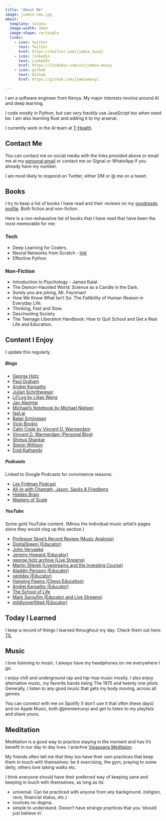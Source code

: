 ```yaml
---
title: "About Me"
image: jimmie-new.jpg
about:
  template: solana
  image-width: 10em
  image-shape: rectangle
  links:
    - icon: twitter
      text: Twitter
      href: https://twitter.com/jimmie_munyi
    - icon: linkedin
      text: LinkedIn
      href: https://linkedin.com/in/jimmie-munyi
    - icon: github
      text: Github
      href: https://github.com/jimmiemunyi

---
```


I am a software engineer from Kenya. My major interests revolve around AI and deep learning. 

I code mostly in Python, but can *very hackily* use JavaScript too when need be. I am also learning Rust and adding it to my arsenal.

I currently work in the AI team at [T-Health](https://www.tambuahealth.com/).


## Contact Me

You can contact me on social media with the links provided above or email me at my <a href="mailto:jimmiemunyi@gmail.com">personal email</a>
or contact me on Signal or WhatsApp if you already have my number.

I am most likely to respond on Twitter, either DM or @ me on a tweet.

## Books

I try to keep a list of books I have read and their reviews on my <a href="https://www.goodreads.com/user/show/106271494-jimmie-munyi">goodreads profile</a>. Both fiction and non-fiction. 

Here is a non-exhaustive list of books that I have read that have been the most memorable for me:

### Tech

- Deep Learning for Coders.
- Neural Networks from Scratch - <a href="https://nnfs.io/">link</a>
- Effective Python


### Non-Fiction


- Introduction to Psychology - James Kalat
- The Demon-Haunted World: Science as a Candle in the Dark.
- Surely you are joking, Mr. Feynman!
- How We Know What Isn't So: The Fallibility of Human Reason in Everyday Life.
- Thinking, Fast and Slow.
- Deschooling Society
- The Teenage Liberation Handbook: How to Quit School and Get a Real Life and Education.

## Content I Enjoy

I update this regularly.
<!-- - <a href=""></a> -->

##### Blogs

- <a href="https://geohot.github.io/blog/">George Hotz</a>
- <a href="http://paulgraham.com/articles.html">Paul Graham</a>
- <a href="https://karpathy.ai/">Andrej Karpathy</a>
- <a href="https://www.furidamu.org/">Julian Schrittwieser</a>
- <a href="https://lilianweng.github.io/">Lil'Log by Lilian Weng</a>
- <a href="https://jalammar.github.io/">Jay Alanmar</a>
- <a href="https://michaelnotebook.com/">Michael's Notebook by Michael Nielsen</a>
- <a href="https://www.fast.ai/">fast.ai</a>
- <a href="https://balajis.com/">Balaji Srinivasan</a>
- <a href="https://vickiboykis.com/">Vicki Boykis</a>
- <a href="https://calmcode.io/">Calm Code by Vincent D. Warmerdam</a>
- <a href="https://koaning.io/">Vincent D. Warmerdam (Personal Blog)</a>
- <a href="https://www.shreya-shankar.com/">Shreya Shankar</a>
- <a href="https://simonwillison.net/">Simon Willison</a>
- <a href="https://enidkathambi.com/personal-finance/">Enid Kathambi</a>

##### Podcasts

Linked to Google Podcasts for convinience reasons:

- <a href="https://podcasts.google.com/feed/aHR0cHM6Ly9sZXhmcmlkbWFuLmNvbS9mZWVkL3BvZGNhc3Qv"> Lex Fridman Podcast</a>
- <a href="https://podcasts.google.com/feed/aHR0cHM6Ly9hbGxpbmNoYW1hdGhqYXNvbi5saWJzeW4uY29tL3Jzcw">All-In with Chamath, Jason, Sacks & Friedberg</a>
- <a href="https://podcasts.google.com/feed/aHR0cHM6Ly9mZWVkcy5zaW1wbGVjYXN0LmNvbS9rd1djMGxoZg?sa=X&ved=0CAIQ9sEGahgKEwiYreHbvef7AhUAAAAAHQAAAAAQ6AM">Hidden Brain</a>
- <a href="https://podcasts.google.com/feed/aHR0cHM6Ly9yc3MuYXJ0MTkuY29tL21hc3RlcnMtb2Ytc2NhbGU">Masters of Scale</a>

##### YouTube

Some gold YouTube content.
(Minus the individual music artist's pages since they would clog up this section.)

- <a href="https://www.youtube.com/@professorskye">Professor Skye's Record Review (Music Analysis)</a>
- <a href="https://www.youtube.com/@DigitalSreeni">DigitalSreeni (Educator)</a>
- <a href="https://www.youtube.com/@johnvervaeke">John Vervaeke</a>
- <a href="https://www.youtube.com/@howardjeremyp">Jeremy Howard (Educator)</a>
- <a href="https://www.youtube.com/@geohotarchive">george hotz archive (Live Streams)</a>
- <a href="https://www.youtube.com/@realmartinshkreli">Martin Shkreli (Livestreams and the Investing Course)</a>
- <a href="https://www.youtube.com/@AladdinPersson">Aladdin Persson (Educator)</a>
- <a href="https://www.youtube.com/@sentdex">sentdex (Educator)</a>
- <a href="https://www.youtube.com/@HangingPawns">Hanging Pawns (Chess Education)</a>
- <a href="https://www.youtube.com/@AndrejKarpathy">Andrej Karpathy (Educator)</a>
- <a href="https://www.youtube.com/@theschooloflifetv">The School of Life</a>
- <a href="https://www.youtube.com/@marksaroufim">Mark Saroufim (Educator and Live Streams)</a>
- <a href="https://www.youtube.com/@mildlyoverfitted">mildlyoverfitted (Educator)</a>



<!-- ## Notes

I heavily take notes whenever I can, these can be from podcasts, youtube videos I watch, talks I attend, online MOOCs etc. For taking notes, I use Obsidian + a private GitHub repo backup across my machines. I previously used Notion which I would recommend too

I share some of them here on my website, mostly so that I can have a central place where I can scheme through them from time to time. You can find the public ones here: <a href="notes.qmd">notes</a> -->

## Today I Learned

I keep a record of things I learned throughout my day. Check them out here: <a href="til.qmd">TIL</a>

## Music

I love listening to music. I always have my headphones on me everywhere I go.

I enjoy chill and underground rap and hip-hop music mostly. I also enjoy alternative music, my favorite bands being The 1975 and twenty one pilots.
Generally, I listen to any good music that gets my body moving, across all genres.

You can connect with me on Spotify (I don't use it that often these days) and on Apple Music, both @jimmiemunyi and get to listen to my playlists and share yours.

## Meditation

Meditation is a good way to practice staying in the moment and has it's benefit in our day to day lives. I practive <a href="https://www.dhamma.org/en-US/index">Vipassana Meditaion</a>.

My friends often tell me that they too have their own practices that keep them in touch with themselves: be it exercising, the gym, praying to some deity, others love taking walks etc. 

I think everyone should have their preferred way of keeping sane and keeping in touch with themselves, as long as its:

- universal. Can be practiced with anyone from any background. (religion, race, financial status, etc.)
- involves no dogma.
- simple to understand. Doesn't have strange practices that you 'should just believe in'.

